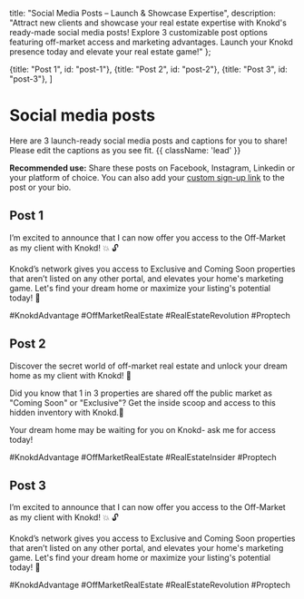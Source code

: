 
<meta name="og:title" content="Launch Your Knokd Presence with Ready-Made Social Media Posts" />
<meta name="og:description" content="Attract new clients & showcase expertise! Explore 3 customizable Knokd social media posts with examples. Announce off-market access & elevate your real estate game!"/>

  title: "Social Media Posts – Launch & Showcase Expertise",
  description: "Attract new clients and showcase your real estate expertise with Knokd's ready-made social media posts! Explore 3 customizable post options featuring off-market access and marketing advantages. Launch your Knokd presence today and elevate your real estate game!"
};


  {title: "Post 1", id: "post-1"},
  {title: "Post 2", id: "post-2"},
  {title: "Post 3", id: "post-3"},
]

# Social media posts

Here are 3 launch-ready social media posts and captions for you to share! Please edit the captions as you see fit. {{ className: 'lead' }}

**Recommended use:** Share these posts on Facebook, Instagram, Linkedin or your platform of choice. You can also add your [custom sign-up link](/contacts/add-contacts#sign-up-link) to the post or your bio. 

## Post 1

<MarketingAssets>
  <MarketingAsset
    src="/images/screenshots/marketing-resources/post-1-1_preview.png"
    alt="Properties you won't find anywhere else"
    layout="square"
  />
  <MarketingAsset
    src="/images/screenshots/marketing-resources/post-1-2_preview.png"
    alt="Properties you won't find anywhere else"
    layout="square"
  />
</MarketingAssets>

<MarketingMaterial>
I’m excited to announce that I can now offer you access to the Off-Market as my client with Knokd! 💥 🔓

Knokd’s network gives you access to Exclusive and Coming Soon properties that aren’t listed on any other portal, and elevates your home's marketing game. Let's find your dream home or maximize your listing's potential today! 🔑

#KnokdAdvantage #OffMarketRealEstate #RealEstateRevolution #Proptech
</MarketingMaterial>

## Post 2

<MarketingAssets>
  <MarketingAsset
    src="/images/screenshots/marketing-resources/post-2-1_preview.png"
    alt="1 in 3 properties are shared in the off-market"
    layout="square"
  />
  <MarketingAsset
    src="/images/screenshots/marketing-resources/post-2-2_preview.png"
    alt="1 in 3 properties are shared in the off-market"
    layout="square"
  />
</MarketingAssets>

<MarketingMaterial>
Discover the secret world of off-market real estate and unlock your dream home as my client with Knokd! 🔑  

Did you know that 1 in 3 properties are shared off the public market as "Coming Soon" or "Exclusive"? Get the inside scoop and access to this hidden inventory with Knokd.🏡

Your dream home may be waiting for you on Knokd- ask me for access today!   

#KnokdAdvantage #OffMarketRealEstate #RealEstateInsider #Proptech 
</MarketingMaterial>

## Post 3

<MarketingAssets>
  <MarketingAsset
    src="/images/screenshots/marketing-resources/post-3-1_preview.png"
    alt="Your listing, your way"
    layout="square"
  />
  <MarketingAsset
    src="/images/screenshots/marketing-resources/post-3-2_preview.png"
    alt="Your listing, your way"
    layout="square"
  />
</MarketingAssets>

<MarketingMaterial>
I’m excited to announce that I can now offer you access to the Off-Market as my client with Knokd! 💥 🔓 

Knokd’s network gives you access to Exclusive and Coming Soon properties that aren’t listed on any other portal, and elevates your home's marketing game. Let's find your dream home or maximize your listing's potential today! 🔑 

#KnokdAdvantage #OffMarketRealEstate #RealEstateRevolution #Proptech
</MarketingMaterial>